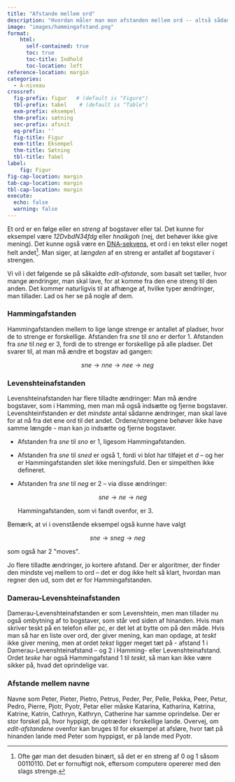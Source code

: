 ```yaml
---
title: "Afstande mellem ord"
description: "Hvordan måler man mon afstanden mellem ord -- altså sådan helt generelt?"
image: "images/hammingafstand.png"
format:
    html: 
      self-contained: true
      toc: true
      toc-title: Indhold
      toc-location: left
reference-location: margin
categories:
  - A-niveau
crossref:
  fig-prefix: figur   # (default is "Figure")
  tbl-prefix: tabel    # (default is "Table")
  exm-prefix: eksempel
  thm-prefix: sætning
  sec-prefix: afsnit
  eq-prefix: ''
  fig-title: Figur
  exm-title: Eksempel
  thm-title: Sætning
  tbl-title: Tabel
label:
    fig: Figur
fig-cap-location: margin
tab-cap-location: margin
tbl-cap-location: margin
execute:
  echo: false
  warning: false
---
```


Et ord er en følge eller en *streng* af bogstaver eller tal. Det kunne for eksempel være *12DvbdN34fdg* eller *hnaikgoh* (nej, det behøver ikke give mening). Det kunne også være en [DNA-sekvens](AfstandeMellemDNA.qmd), et ord i en tekst eller noget helt andet[^1]. Man siger, at *længden* af en streng er antallet af bogstaver i strengen. 

Vi vil i det følgende se på såkaldte *edit-afstande*, som basalt set tæller, hvor mange ændringer, man skal lave, for at komme fra den ene streng til den anden.
Det kommer naturligvis til at afhænge af, hvilke typer ændringer, man tillader. Lad os her se på nogle af dem.

### Hammingafstanden
Hammingafstanden mellem to lige lange strenge er antallet af pladser, hvor de to strenge er forskellige. Afstanden fra *sne* til *sno* er derfor $1$. Afstanden fra *sne* til *neg* er $3$, fordi de to strenge er forskellige på alle pladser. Det svarer til, at man må ændre et bogstav ad gangen: 

$$ sne \rightarrow nne \rightarrow nee \rightarrow neg$$

### Levenshteinafstanden{#sec-levenshteinafstanden}
Levenshteinafstanden har flere tilladte ændringer: Man må ændre
bogstaver, som i Hamming, men man må også indsætte og fjerne
bogstaver. Levenshteinfstanden er det *mindste* antal sådanne
ændringer, man skal lave for at nå fra det ene ord til det andet.
Ordene/strengene behøver ikke have samme længde - man kan jo
indsætte og fjerne bogstaver.

- Afstanden fra *sne* til *sno* er $1$, ligesom Hammingafstanden.

- Afstanden fra *sne* til *sned* er også $1$, fordi vi blot har tilføjet et *d* -- og her er Hammingafstanden slet ikke meningsfuld. Den er simpelthen ikke defineret.

- Afstanden fra *sne* til *neg* er $2$ -- via disse ændringer: 
    
    $$sne \rightarrow ne \rightarrow neg$$ 
    
    Hammingafstanden, som vi fandt ovenfor, er $3$.

Bemærk, at vi i ovenstående eksempel også kunne have valgt 
    
$$sne \rightarrow sneg \rightarrow neg$$ 
    
som også har $2$ \"moves\".
    
Jo flere tilladte ændringer, jo kortere afstand. Der er algoritmer,
der finder den mindste vej mellem to ord -- det er dog ikke helt så
klart, hvordan man regner den ud, som det er for Hammingafstanden. 

### Damerau-Levenshteinafstanden
Damerau-Levenshteinafstanden er som Levenshtein, men man tillader nu
også ombytning af to bogstaver, som står ved siden af hinanden. Hvis
man skriver teskt på en telefon eller pc, er det let at bytte om på
den måde. Hvis man så har en liste over ord, der giver mening, kan
man opdage, at *teskt* ikke giver mening, men at ordet *tekst* ligger
meget tæt på - afstand $1$ i Damerau-Levenshteinafstand -- og $2$ i Hamming- eller Levenshteinafstand. Ordet *teske* har også Hammingafstand $1$ til *teskt*,
så man kan ikke være sikker på, hvad det oprindelige var.

<!-- FIGUR: Graf med ord i hver knude og kanter svarende til edit moves. -->
<!-- Måske interaktivt, så man kan se, at kanter forsvinder, hvis man går fra -->
<!-- Levenshtein til Hamming. Afstand mellem DNA-strenge kan man se på med -->
<!-- edit-afstande. Så det er bestemt ikke kun ord i sædvanlig forstand. -->

### Afstande mellem navne 
Navne som Peter, Pieter, Pietro, Petrus, Peder, Per, Pelle, Pekka, Peer, Petur, Pedro, Pierre, Pjotr, Pyotr, Petar eller måske Katarina, Katharina, Katrina, Katrine, Katrin, Cathryn, Kathryn, Catherine har samme oprindelse. Der er stor forskel på, hvor hyppigt, de optræder i forskellige lande. Overvej, om *edit-afstandene* ovenfor kan bruges til for eksempel at afsløre, hvor tæt på hinanden lande med Peter som hyppigst, er på lande med Pyotr.

[^1]: Ofte gør man det desuden binært, så det er en streng af $0$ og $1$
    såsom $00110110.$ Det er fornuftigt nok, eftersom computere opererer
    med den slags strenge.
